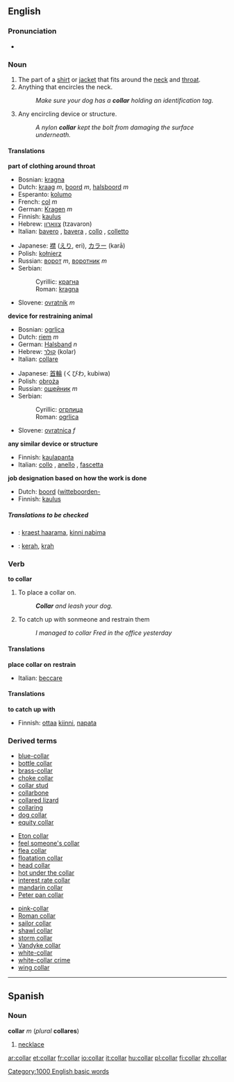 {{wikipedia}}
==English==

===Pronunciation===
*{{audio|en-us-collar.ogg|Audio (US)}}

===Noun===
{{en-noun-reg}}

# The part of a [[shirt]] or [[jacket]] that fits around the [[neck]] and [[throat]].
# Anything that encircles the neck.
#:''Make sure your dog has a '''collar''' holding an identification tag.''
# Any encircling device or structure.
#:''A nylon '''collar''' kept the bolt from damaging the surface underneath.''


====Translations====

'''part of clothing around throat'''
{{top}}
*Bosnian: [[kragna#Bosnian|kragna]] {{f}}
*Dutch: [[kraag]] ''m'', [[boord]] ''m'', [[halsboord]] ''m''
*Esperanto: [[kolumo]]
*French: [[col#French|col]] ''m''
*German: [[Kragen]] ''m''
*Finnish: [[kaulus]]
*Hebrew: [[צווארון]] (tzavaron)
*Italian: [[bavero]] {{m}}, [[bavera]] {{f}}, [[collo]] {{m}}, [[colletto]]  {{m}}
{{mid}}
*Japanese: [[襟]] ([[えり]], eri), [[カラー]] (karā)
*Polish: [[kołnierz]] {{m}}
*Russian: [[ворот]] ''m'', [[воротник]] ''m''
*Serbian:
*:Cyrillic: [[крагна#Serbian|крагна]] {{f}}
*:Roman: [[kragna#Serbian|kragna]] {{f}}
*Slovene: [[ovratnik]] ''m''
{{bottom}}

'''device for restraining animal'''
{{top}}
*Bosnian: [[ogrlica#Bosnian|ogrlica]] {{f}}
*Dutch: [[riem]] ''m''
*German: [[Halsband]] ''n''
*Hebrew: [[קולר]] (kolar)
*Italian: [[collare]] {{m}}
{{mid}}
*Japanese: [[首輪]] (くびわ, kubiwa)
*Polish: [[obroża]] {{f}}
*Russian: [[ошейник]] ''m''
*Serbian:
*:Cyrillic: [[огрлица#Serbian|огрлица]] {{f}}
*:Roman: [[ogrlica#Serbian|ogrlica]] {{f}}
*Slovene: [[ovratnica]] ''f''
{{bottom}}

'''any similar device or structure'''
{{top}}
*Finnish: [[kaulapanta]]
*Italian: [[collo]] {{m}}, [[anello]] {{m}}, [[fascetta]] {{f}}
{{mid}}
{{bottom}}

'''job designation based on how the work is done'''
{{top}}
*Dutch: [[boord]] ([[witteboorden-]]
*Finnish: [[kaulus]]
{{mid}}
{{bottom}}

=====Translations to be checked=====
<!--Remove this section once all of the translations below have been moved into the tables above.-->
{{checktrans}}

*{{ttbc|Estonian}}: [[kraest haarama]], [[kinni nabima]]
*{{ttbc|Indonesian}}: [[kerah]], [[krah]]

===Verb===
'''to collar'''
#To place a collar on.
#:'''''Collar''' and leash your dog.''
#To catch up with sonmeone and restrain them
#:''I managed to collar Fred in the office yesterday''

====Translations====
'''place collar on'''
'''restrain'''
{{top}}
*Italian: [[beccare]]
{{mid}}
{{bottom}}

====Translations====
'''to catch up with'''
{{top}}
*Finnish: [[ottaa]] [[kiinni]], [[napata]]
{{mid}}
{{bottom}}

===Derived terms===
{{3column-top}}
*[[blue-collar]]
*[[bottle collar]]
*[[brass-collar]]
*[[choke collar]]
*[[collar stud]]
*[[collarbone]]
*[[collared lizard]]
*[[collaring]]
*[[dog collar]]
*[[equity collar]]
{{3column-mid}}
*[[Eton collar]]
*[[feel someone's collar]]
*[[flea collar]]
*[[floatation collar]]
*[[head collar]]
*[[hot under the collar]]
*[[interest rate collar]]
*[[mandarin collar]]
*[[Peter pan collar]]
{{3column-mid}}
*[[pink-collar]]
*[[Roman collar]]
*[[sailor collar]]
*[[shawl collar]]
*[[storm collar]]
*[[Vandyke collar]]
*[[white-collar]]
*[[white-collar crime]]
*[[wing collar]]
{{3column-end}}

----

==Spanish==
===Noun===
'''collar''' ''m'' (''plural'' '''collares''')

#[[necklace]]

[[Category:1000 English basic words]]

[[ar:collar]]
[[et:collar]]
[[fr:collar]]
[[io:collar]]
[[it:collar]]
[[hu:collar]]
[[pl:collar]]
[[fi:collar]]
[[zh:collar]]